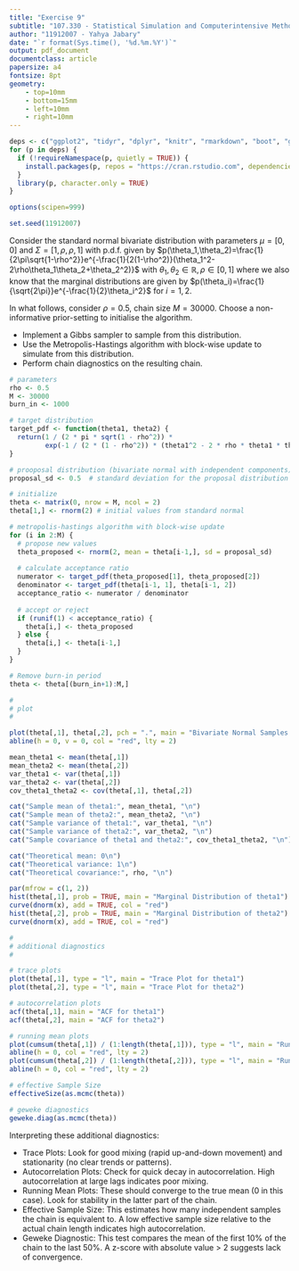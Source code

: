 ```yaml
---
title: "Exercise 9"
subtitle: "107.330 - Statistical Simulation and Computerintensive Methods, WS24"
author: "11912007 - Yahya Jabary"
date: "`r format(Sys.time(), '%d.%m.%Y')`"
output: pdf_document
documentclass: article
papersize: a4
fontsize: 8pt
geometry:
    - top=10mm
    - bottom=15mm
    - left=10mm
    - right=10mm
---
```


```r
deps <- c("ggplot2", "tidyr", "dplyr", "knitr", "rmarkdown", "boot", "gridExtra", "ISLR", "glmnet", "reshape2", "caret", "HDInterval", "rstan", "MASS", "coda")
for (p in deps) {
  if (!requireNamespace(p, quietly = TRUE)) {
    install.packages(p, repos = "https://cran.rstudio.com", dependencies = TRUE)
  }
  library(p, character.only = TRUE)
}

options(scipen=999)
```

```r
set.seed(11912007)
```

Consider the standard normal bivariate distribution with parameters $\mu = [0, 0]$ and $\Sigma=[1, \rho, \rho, 1]$ with p.d.f. given by $p(\theta_1,\theta_2)=\frac{1}{2\pi\sqrt{1-\rho^2}}e^{-\frac{1}{2(1-\rho^2)}(\theta_1^2-2\rho\theta_1\theta_2+\theta_2^2)}$ with $\theta_1,\theta_2\in\mathbb{R},\rho\in[0,1]$ where we also know that the marginal distributions are given by $p(\theta_i)=\frac{1}{\sqrt{2\pi}}e^{-\frac{1}{2}\theta_i^2}$ for $i=1,2$.

In what follows, consider $\rho=0.5$, chain size $M=30000$. Choose a non-informative prior-setting to initialise the algorithm.

- Implement a Gibbs sampler to sample from this distribution.
- Use the Metropolis-Hastings algorithm with block-wise update to simulate from this distribution.
- Perform chain diagnostics on the resulting chain.

```r
# parameters
rho <- 0.5
M <- 30000
burn_in <- 1000

# target distribution
target_pdf <- function(theta1, theta2) {
  return(1 / (2 * pi * sqrt(1 - rho^2)) * 
         exp(-1 / (2 * (1 - rho^2)) * (theta1^2 - 2 * rho * theta1 * theta2 + theta2^2)))
}

# prooposal distribution (bivariate normal with independent components)
proposal_sd <- 0.5  # standard deviation for the proposal distribution

# initialize
theta <- matrix(0, nrow = M, ncol = 2)
theta[1,] <- rnorm(2) # initial values from standard normal

# metropolis-hastings algorithm with block-wise update
for (i in 2:M) {
  # propose new values
  theta_proposed <- rnorm(2, mean = theta[i-1,], sd = proposal_sd)
  
  # calculate acceptance ratio
  numerator <- target_pdf(theta_proposed[1], theta_proposed[2])
  denominator <- target_pdf(theta[i-1, 1], theta[i-1, 2])
  acceptance_ratio <- numerator / denominator
  
  # accept or reject
  if (runif(1) < acceptance_ratio) {
    theta[i,] <- theta_proposed
  } else {
    theta[i,] <- theta[i-1,]
  }
}

# Remove burn-in period
theta <- theta[(burn_in+1):M,]

# 
# plot
# 

plot(theta[,1], theta[,2], pch = ".", main = "Bivariate Normal Samples (M-H)")
abline(h = 0, v = 0, col = "red", lty = 2)

mean_theta1 <- mean(theta[,1])
mean_theta2 <- mean(theta[,2])
var_theta1 <- var(theta[,1])
var_theta2 <- var(theta[,2])
cov_theta1_theta2 <- cov(theta[,1], theta[,2])

cat("Sample mean of theta1:", mean_theta1, "\n")
cat("Sample mean of theta2:", mean_theta2, "\n")
cat("Sample variance of theta1:", var_theta1, "\n")
cat("Sample variance of theta2:", var_theta2, "\n")
cat("Sample covariance of theta1 and theta2:", cov_theta1_theta2, "\n")

cat("Theoretical mean: 0\n")
cat("Theoretical variance: 1\n")
cat("Theoretical covariance:", rho, "\n")

par(mfrow = c(1, 2))
hist(theta[,1], prob = TRUE, main = "Marginal Distribution of theta1")
curve(dnorm(x), add = TRUE, col = "red")
hist(theta[,2], prob = TRUE, main = "Marginal Distribution of theta2")
curve(dnorm(x), add = TRUE, col = "red")

# 
# additional diagnostics
# 

# trace plots
plot(theta[,1], type = "l", main = "Trace Plot for theta1")
plot(theta[,2], type = "l", main = "Trace Plot for theta2")

# autocorrelation plots
acf(theta[,1], main = "ACF for theta1")
acf(theta[,2], main = "ACF for theta2")

# running mean plots
plot(cumsum(theta[,1]) / (1:length(theta[,1])), type = "l", main = "Running Mean for theta1")
abline(h = 0, col = "red", lty = 2)
plot(cumsum(theta[,2]) / (1:length(theta[,2])), type = "l", main = "Running Mean for theta2")
abline(h = 0, col = "red", lty = 2)

# effective Sample Size
effectiveSize(as.mcmc(theta))

# geweke diagnostics
geweke.diag(as.mcmc(theta))
```

Interpreting these additional diagnostics:

- Trace Plots: Look for good mixing (rapid up-and-down movement) and stationarity (no clear trends or patterns).
- Autocorrelation Plots: Check for quick decay in autocorrelation. High autocorrelation at large lags indicates poor mixing.
- Running Mean Plots: These should converge to the true mean (0 in this case). Look for stability in the latter part of the chain.
- Effective Sample Size: This estimates how many independent samples the chain is equivalent to. A low effective sample size relative to the actual chain length indicates high autocorrelation.
- Geweke Diagnostic: This test compares the mean of the first 10% of the chain to the last 50%. A z-score with absolute value > 2 suggests lack of convergence.
